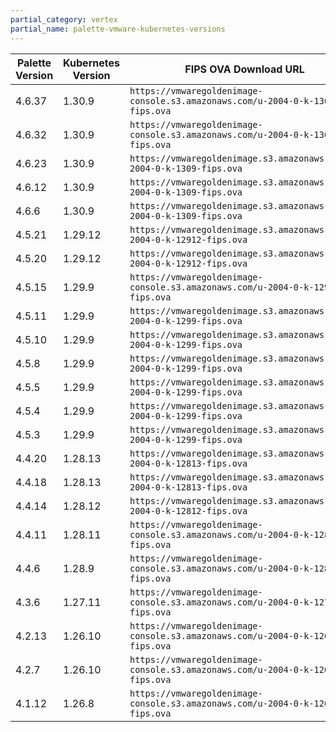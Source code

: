 ```yaml
---
partial_category: vertex
partial_name: palette-vmware-kubernetes-versions
---
```


| **Palette Version** <!-- vmware-kubernetes-version-table --> | **Kubernetes Version** | **FIPS OVA Download URL**                                                      |
| ------------------------------------------------------------ | ---------------------- | ------------------------------------------------------------------------------ |
| <!-- vmware-k8s-4.6.x --> 4.6.37                             | 1.30.9                | `https://vmwaregoldenimage-console.s3.amazonaws.com/u-2004-0-k-1309-fips.ova`  |
| <!-- vmware-k8s-4.6.c --> 4.6.32                             | 1.30.9                 | `https://vmwaregoldenimage-console.s3.amazonaws.com/u-2004-0-k-1309-fips.ova`  |
| <!-- vmware-k8s-4.6.b --> 4.6.23                             | 1.30.9                 | `https://vmwaregoldenimage.s3.amazonaws.com/u-2004-0-k-1309-fips.ova`          |
| <!-- vmware-k8s-4.6.a --> 4.6.12                             | 1.30.9                 | `https://vmwaregoldenimage.s3.amazonaws.com/u-2004-0-k-1309-fips.ova`          |
| 4.6.6                                                        | 1.30.9                 | `https://vmwaregoldenimage.s3.amazonaws.com/u-2004-0-k-1309-fips.ova`          |
| 4.5.21                                                       | 1.29.12                | `https://vmwaregoldenimage.s3.amazonaws.com/u-2004-0-k-12912-fips.ova`         |
| 4.5.20                                                       | 1.29.12                | `https://vmwaregoldenimage.s3.amazonaws.com/u-2004-0-k-12912-fips.ova`         |
| 4.5.15                                                       | 1.29.9                 | `https://vmwaregoldenimage-console.s3.amazonaws.com/u-2004-0-k-1299-fips.ova`  |
| 4.5.11                                                       | 1.29.9                 | `https://vmwaregoldenimage.s3.amazonaws.com/u-2004-0-k-1299-fips.ova`          |
| 4.5.10                                                       | 1.29.9                 | `https://vmwaregoldenimage.s3.amazonaws.com/u-2004-0-k-1299-fips.ova`          |
| 4.5.8                                                        | 1.29.9                 | `https://vmwaregoldenimage.s3.amazonaws.com/u-2004-0-k-1299-fips.ova`          |
| 4.5.5                                                        | 1.29.9                 | `https://vmwaregoldenimage.s3.amazonaws.com/u-2004-0-k-1299-fips.ova`          |
| 4.5.4                                                        | 1.29.9                 | `https://vmwaregoldenimage.s3.amazonaws.com/u-2004-0-k-1299-fips.ova`          |
| 4.5.3                                                        | 1.29.9                 | `https://vmwaregoldenimage.s3.amazonaws.com/u-2004-0-k-1299-fips.ova`          |
| 4.4.20                                                       | 1.28.13                | `https://vmwaregoldenimage.s3.amazonaws.com/u-2004-0-k-12813-fips.ova`         |
| 4.4.18                                                       | 1.28.13                | `https://vmwaregoldenimage.s3.amazonaws.com/u-2004-0-k-12813-fips.ova`         |
| 4.4.14                                                       | 1.28.12                | `https://vmwaregoldenimage.s3.amazonaws.com/u-2004-0-k-12812-fips.ova`         |
| 4.4.11                                                       | 1.28.11                | `https://vmwaregoldenimage-console.s3.amazonaws.com/u-2004-0-k-1289-fips.ova`  |
| 4.4.6                                                        | 1.28.9                 | `https://vmwaregoldenimage-console.s3.amazonaws.com/u-2004-0-k-1289-fips.ova`  |
| 4.3.6                                                        | 1.27.11                | `https://vmwaregoldenimage-console.s3.amazonaws.com/u-2004-0-k-12711-fips.ova` |
| 4.2.13                                                       | 1.26.10                | `https://vmwaregoldenimage-console.s3.amazonaws.com/u-2004-0-k-12610-fips.ova` |
| 4.2.7                                                        | 1.26.10                | `https://vmwaregoldenimage-console.s3.amazonaws.com/u-2004-0-k-12610-fips.ova` |
| 4.1.12                                                       | 1.26.8                 | `https://vmwaregoldenimage-console.s3.amazonaws.com/u-2004-0-k-1268-fips.ova`  |
